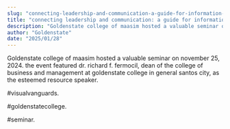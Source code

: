 ```yaml
---
slug: "connecting-leadership-and-communication-a-guide-for-information-technology-and-hospitality-management-students"
title: "connecting leadership and communication: a guide for information technology and hospitality management students"
description: "Goldenstate college of maasim hosted a valuable seminar on november 25, 2024. the event featured..."
author: "Goldenstate"
date: "2025/01/28"
---
```


Goldenstate college of maasim hosted a valuable seminar on november 25, 2024. the event featured dr. richard f. fermocil, dean of the college of business and management at goldenstate college in general santos city, as the esteemed resource speaker.

#visualvanguards.

#goldenstatecollege.

#seminar.